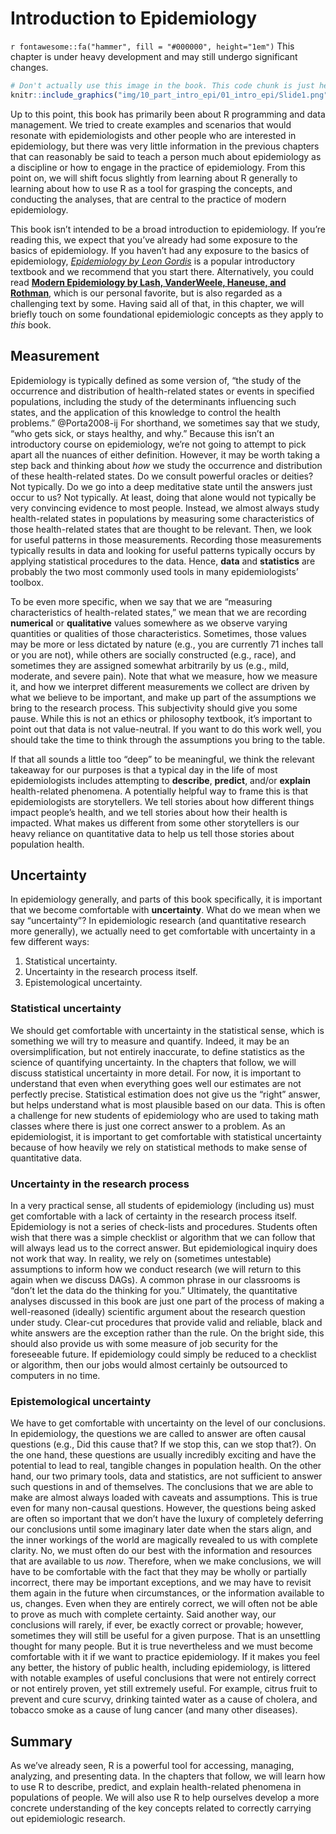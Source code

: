 # Introduction to Epidemiology

<!-- 
Hidden comments placeholder
---------------------------

To preview:
bookdown::preview_chapter("chapters/10_part_intro_epi/03_measures_of_association.Rmd")

Copy and paste:
👆**Here's what we did above:**

To do:
* Need to add more pictures, charts, visuals.

* Should we add a section on study design as in the PPT slides? Let's do that for now. Just get everything from the slides into the Rmd documents. We can make it better later.

* Change the name of the chapter from "Introduction to Epidemiology" to something else. We aren't really introducing epidemiology in this book. In fact, we specifically state that this book isn't a basic introduction to epidemiology. This chapter is really about what? Read it again and come back to finish this thought. Then, come up with a catchy title for the chapter. Here's the thing, after rereading this section, I think we are going to introduce some really basic, foundational concepts.

* Come back and define all of the bolded words in the appendix.
-->

<p class="under-construction">

`r fontawesome::fa("hammer", fill = "#000000", height="1em")` This chapter is under heavy development and may still undergo significant changes.

</p>

```r
# Don't actually use this image in the book. This code chunk is just here as a placeholder.
knitr::include_graphics("img/10_part_intro_epi/01_intro_epi/Slide1.png")
```

Up to this point, this book has primarily been about R programming and data management. We tried to create examples and scenarios that would resonate with epidemiologists and other people who are interested in epidemiology, but there was very little information in the previous chapters that can reasonably be said to teach a person much about epidemiology as a discipline or how to engage in the practice of epidemiology. From this point on, we will shift focus slightly from learning about R generally to learning about how to use R as a tool for grasping the concepts, and conducting the analyses, that are central to the practice of modern epidemiology.

This book isn't intended to be a broad introduction to epidemiology. If you're reading this, we expect that you've already had some exposure to the basics of epidemiology. If you haven't had any exposure to the basics of epidemiology, [*Epidemiology by Leon Gordis*](https://www.us.elsevierhealth.com/gordis-epidemiology-9780323552295.html) is a popular introductory textbook and we recommend that you start there. Alternatively, you could read [**Modern Epidemiology by Lash, VanderWeele, Haneuse, and Rothman**](https://shop.lww.com/Modern-Epidemiology/p/9781451193282), which is our personal favorite, but is also regarded as a challenging text by some. Having said all of that, in this chapter, we will briefly touch on some foundational epidemiologic concepts as they apply to *this* book. 

## Measurement

Epidemiology is typically defined as some version of, "the study of the occurrence and distribution of health-related states or events in specified populations, including the study of the determinants influencing such states, and the application of this knowledge to control the health problems." @Porta2008-ij For shorthand, we sometimes say that we study, "who gets sick, or stays healthy, and why." Because this isn't an introductory course on epidemiology, we're not going to attempt to pick apart all the nuances of either definition. However, it may be worth taking a step back and thinking about _how_ we study the occurrence and distribution of these health-related states. Do we consult powerful oracles or deities? Not typically. Do we go into a deep meditative state until the answers just occur to us? Not typically. At least, doing that alone would not typically be very convincing evidence to most people. Instead, we almost always study health-related states in populations by measuring some characteristics of those health-related states that are thought to be relevant. Then, we look for useful patterns in those measurements. Recording those measurements typically results in data and looking for useful patterns typically occurs by applying statistical procedures to the data. Hence, **data** and **statistics** are probably the two most commonly used tools in many epidemiologists' toolbox.

To be even more specific, when we say that we are "measuring characteristics of health-related states," we mean that we are recording **numerical** or **qualitative** values somewhere as we observe varying quantities or qualities of those characteristics. Sometimes, those values may be more or less dictated by nature (e.g., you are currently 71 inches tall or you are not), while others are socially constructed (e.g., race), and sometimes they are assigned somewhat arbitrarily by us (e.g., mild, moderate, and severe pain). Note that what we measure, how we measure it, and how we interpret different measurements we collect are driven by what we believe to be important, and make up part of the assumptions we bring to the research process. This subjectivity should give you some pause. While this is not an ethics or philosophy textbook, it's important to point out that data is not value-neutral. If you want to do this work well, you should take the time to think through the assumptions you bring to the table. <!-- Provide a reference to a good resource on this topic -->

If that all sounds a little too "deep" to be meaningful, we think the relevant takeaway for our purposes is that a typical day in the life of most epidemiologists includes attempting to **describe**, **predict**, and/or **explain** health-related phenomena. A potentially helpful way to frame this is that epidemiologists are storytellers. We tell stories about how different things impact people's health, and we tell stories about how their health is impacted. What makes us different from some other storytellers is our heavy reliance on quantitative data to help us tell those stories about population health.

## Uncertainty

In epidemiology generally, and parts of this book specifically, it is important that we become comfortable with **uncertainty**. What do we mean when we say "uncertainty"? In epidemiologic research (and quantitative research more generally), we actually need to get comfortable with uncertainty in a few different ways: 

1. Statistical uncertainty.
2. Uncertainty in the research process itself.
3. Epistemological uncertainty.

### Statistical uncertainty

We should get comfortable with uncertainty in the statistical sense, which is something we will try to measure and quantify. Indeed, it may be an oversimplification, but not entirely inaccurate, to define statistics as the science of quantifying uncertainty. In the chapters that follow, we will discuss statistical uncertainty in more detail. For now, it is important to understand that even when everything goes well our estimates are not perfectly precise. Statistical estimation does not give us the "right" answer, but helps understand what is most plausible based on our data. This is often a challenge for new students of epidemiology who are used to taking math classes where there is just one correct answer to a problem. As an epidemiologist, it is important to get comfortable with statistical uncertainty because of how heavily we rely on statistical methods to make sense of quantitative data.

### Uncertainty in the research process

In a very practical sense, all students of epidemiology (including us) must get comfortable with a lack of certainty in the research process itself. Epidemiology is not a series of check-lists and procedures. Students often wish that there was a simple checklist or algorithm that we can follow that will always lead us to the correct answer. But epidemiological inquiry does not work that way. In reality, we rely on (sometimes untestable) assumptions to inform how we conduct research (we will return to this again when we discuss DAGs). A common phrase in our classrooms is "don't let the data do the thinking for you." Ultimately, the quantitative analyses discussed in this book are just one part of the process of making a well-reasoned (ideally) scientific argument about the research question under study. Clear-cut procedures that provide valid and reliable, black and white answers are the exception rather than the rule. On the bright side, this should also provide us with some measure of job security for the foreseeable future. If epidemiology could simply be reduced to a checklist or algorithm, then our jobs would almost certainly be outsourced to computers in no time.

### Epistemological uncertainty

We have to get comfortable with uncertainty on the level of our conclusions. In epidemiology, the questions we are called to answer are often causal questions (e.g., Did this cause that? If we stop this, can we stop that?). On the one hand, these questions are usually incredibly exciting and have the potential to lead to real, tangible changes in population health. On the other hand, our two primary tools, data and statistics, are not sufficient to answer such questions in and of themselves. The conclusions that we are able to make are almost always loaded with caveats and assumptions. This is true even for many non-causal questions. However, the questions being asked are often so important that we don't have the luxury of completely deferring our conclusions until some imaginary later date when the stars align, and the inner workings of the world are magically revealed to us with complete clarity. No, we must often do our best with the information and resources that are available to us _now_. Therefore, when we make conclusions, we will have to be comfortable with the fact that they may be wholly or partially incorrect, there may be important exceptions, and we may have to revisit them again in the future when circumstances, or the information available to us, changes. Even when they are entirely correct, we will often not be able to prove as much with complete certainty. Said another way, our conclusions will rarely, if ever, be exactly correct or provable; however, sometimes they will still be useful for a given purpose. That is an unsettling thought for many people. But it is true nevertheless and we must become comfortable with it if we want to practice epidemiology. If it makes you feel any better, the history of public health, including epidemiology, is littered with notable examples of useful conclusions that were not entirely correct or not entirely proven, yet still extremely useful. For example, citrus fruit to prevent and cure scurvy, drinking tainted water as a cause of cholera, and tobacco smoke as a cause of lung cancer (and many other diseases).

## Summary

As we've already seen, R is a powerful tool for accessing, managing, analyzing, and presenting data. In the chapters that follow, we will learn how to use R to describe, predict, and explain health-related phenomena in populations of people. We will also use R to help ourselves develop a more concrete understanding of the key concepts related to correctly carrying out epidemiologic research.
